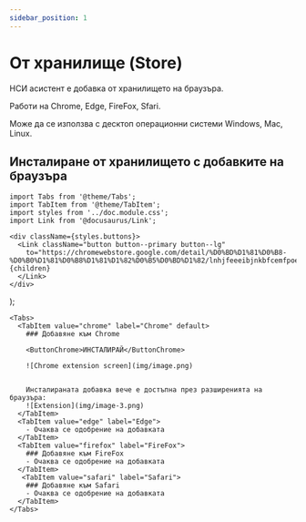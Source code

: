 ```yaml
---
sidebar_position: 1
---
```


# От хранилище (Store)

НСИ асистент е добавка от хранилището на браузъра. 

Работи на Chrome, Edge, FireFox, Sfari.
        
Може да се използва с десктоп операционни системи Windows, Mac, Linux.

## Инсталиране от хранилището с добавките на браузъра

```mdx-code-block
import Tabs from '@theme/Tabs';
import TabItem from '@theme/TabItem';
import styles from '../doc.module.css';
import Link from '@docusaurus/Link';
```
    <div className={styles.buttons}>
      <Link className="button button--primary button--lg"
        to="https://chromewebstore.google.com/detail/%D0%BD%D1%81%D0%B8-%D0%B0%D1%81%D0%B8%D1%81%D1%82%D0%B5%D0%BD%D1%82/lnhjfeeeibjnkbfcemfpoekhkfnpbobo">{children}
      </Link>
    </div>
);

```mdx-code-block
<Tabs>
  <TabItem value="chrome" label="Chrome" default>
    ### Добавяне към Chrome

    <ButtonChrome>ИНСТАЛИРАЙ</ButtonChrome>

    ![Chrome extension screen](img/image.png)


    Инсталираната добавка вече е достъпна през разширенията на браузъра:
    ![Extension](img/image-3.png)
  </TabItem>
  <TabItem value="edge" label="Edge">
    - Очаква се одобрение на добавката
  </TabItem>
  <TabItem value="firefox" label="FireFox">
    ### Добавяне към FireFox
    - Очаква се одобрение на добавката
  </TabItem>
   <TabItem value="safari" label="Safari">
    ### Добавяне към Safari
    - Очаква се одобрение на добавката
  </TabItem>
</Tabs>
```